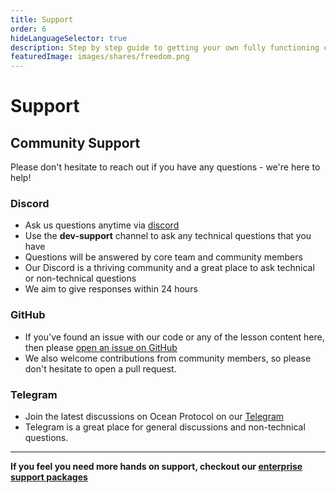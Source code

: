 ```yaml
---
title: Support
order: 6
hideLanguageSelector: true
description: Step by step guide to getting your own fully functioning customised fork of Ocean backend components deployed and working.
featuredImage: images/shares/freedom.png
---
```


# Support

## Community Support

Please don't hesitate to reach out if you have any questions - we're here to help!

### Discord
- Ask us questions anytime via [discord](https://discord.gg/TnXjkR5)
- Use the **dev-support** channel to ask any technical questions that you have
- Questions will be answered by core team and community members
- Our Discord is a thriving community and a great place to ask technical or non-technical questions
- We aim to give responses within 24 hours

### GitHub
- If you've found an issue with our code or any of the lesson content here, then please [open an issue on GitHub](https://github.com/oceanprotocol/marketplace-launchpad/issues/new/choose)
- We also welcome contributions from community members, so please don't hesitate to open a pull request. 

### Telegram
- Join the latest discussions on Ocean Protocol on our [Telegram](https://t.me/oceanprotocol_community)
- Telegram is a great place for general discussions and non-technical questions.

---

**If you feel you need more hands on support, checkout our [enterprise support packages](/enterprise/support)**
